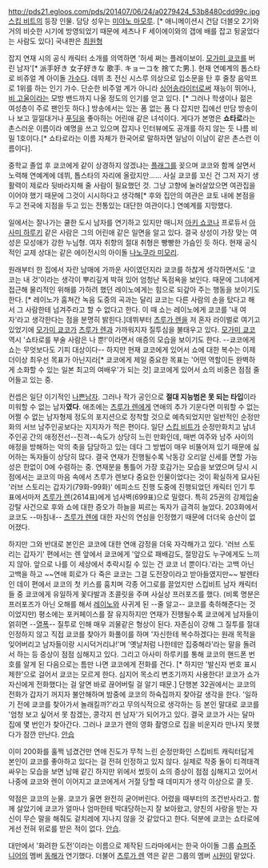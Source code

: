http://pds21.egloos.com/pds/201407/06/24/a0279424_53b8480cdd99c.jpg
[[스킵 비트]]의 등장 인물. 담당 성우는 [[미야노 마모루]]. [* 애니메이션시 건담 더블오 2기와 거의 비슷한 시기에 방영되었기 때문에 세츠나 F 세이에이와의 갭에 배를 잡고 뒹굴었다는 사람도 있다] 국내판은 [[최원형]]

잡지 연재 시의 공식 캐릭터 소개를 의역하면 '허세 쩌는 플레이보이. [[모가미 쿄코]]를 버린 남자'[* 派手好き 女子好きな 歌手. キョーコを 捨てた男.]. 현재 연예계의 톱스타로 비쥬얼 계 아이돌 [[가수]]다. 데뷔 초 전신 시스루 의상으로 입소문을 탄 후 줄창 음악프로 1위를 하는 인기 가수. 단순한 비주얼 계가 아니라 [[싱어송라이터]]로써 재능이 뛰어나, [[비 고울]]이라는 모방 밴드까지 나올 정도의 인기를 얻고 있다. [* 그러나 학생이나 젊은 여성층이 주로 팬인듯 하다.] 방송에서는 있는 폼 없는 폼 다 잡지만 집에선 만담 방송이나 보고 낄낄대거나 [[푸딩]]을 좋아하는 어린애 같은 녀석이다. 게다가 본명은 '''쇼타로'''라는 촌스러운 이름이라 예명을 쓰고 있으며 잡지나 인터뷰에도 공개를 하지 않는 듯 나름 비밀 1호이다.[* 쇼타로라는 이름 자체가 한국어로 말하자면 일남이 이남이 같은 촌스런 이름이다].

중학교 졸업 후 쿄코에게 같이 상경하지 않겠냐는 [[플래그]]를 꽂으며 쿄코와 함께 살면서 노력해 연예계에 데뷔, 톱스타의 자리에 올랐지만…… 사실 쿄코를 꼬신 건 그저 자기 생활력이 제로라 뒷바라지해 줄 사람이 필요했던 것. 그냥 고향에 눌러살았으면 여관집을 이어야 했기 때문에 그것이 시시하다고 생각해[* 후와 집안의 여관은 쿄토 내에 본점을 두고 전국에 지점을 두고 있는 전통있는 대단한 여관이다.] 연예계를 지망했다.

일에서는 잘나가는 쿨한 도시 남자를 연기하고 있지만 매니저 [[아키 쇼코]]나 프로듀서 [[아사미 하루키]] 같은 사람은 그의 어린애 같은 일면을 알고 있다. 결국 상성이 가장 맞는 여성은 모성애가 강한 누님형. 여자 취향의 절대 취형은 빵빵한 가슴인 듯 하다. 현재 공식적인 교제 상대는 같은 에이전시의 아이돌 [[나노쿠라 미모리]].

원래부터 한 집에서 자란 남매에 가까운 사이였던지라 쿄코를 하찮게 생각하면서도 '쿄코는 내 것'이라는 생각이 뿌리깊게 박혀 있어 엄청난 독점욕을 보인다. 때문에 그녀에게 접근해 물리적인 위해를 가하려 했던 레이노에게는 힘으로 되갚아 주는 행동을 보이기도 한다. [* 레이노가 훔쳐간 녹음 도중의 곡과는 달리 쿄코는 다른 사람의 손을 탔다고 해서 그 사람한테 넘겨주라고 할 수 없다고 한다. 이 때 쇼는 레이노에게 쿄코를 '내 여자'라고 생각한다는 점을 분명히 밝힌다.]데뷔부터 [[츠루가 렌]]을 저 혼자 라이벌로 여기고 있었기에 [[모가미 쿄코]]가 [[츠루가 렌]]과 가까워지자 질투심을 불태우고 있다. [[모가미 쿄코]] 역시 '쇼타로를 부술 사람은 나 뿐!'이라면서 애증의 모습을 보이기도 한다. --쿄코에게 쇼는 무엇보다도 기피 대상이다-- 하지만 현재 쿄코에게 있어서 쇼에 대한 복수는 이제 더이상 최우선 목표가 아닌지라[* 쿄코에게 제일 중요한 목표는 '어떤 역할이든 완벽하게 소화할 수 있는 일본 최고의 여배우'가 되는 것] 쿄코에게 있어서 쇼의 비중은 점점 줄어들고 있는 중. 

컨셉은 일단 이기적인 [[나쁜남자]]. 그러나 작가 공인으로 '''절대 지능범은 못 되는 타입'''이라 미워할 수 없는 남자'''였다'''. 애초에는 [[츠루가 렌]]에게 연애의 추가 기운다면 미워할 수 없는 어쩔 수 없는 남자형제 정도의 포지션으로 정착할 것으로 예측되었지만 일반적인 순정만화의 서브 남주인공보다는 지지자가 적은 편이다. 일단 [[스킵 비트]]가 순정만화치고 남녀주인공 간의 애정전선--진격--속도가 상당히 느린 만화인데, 매번 여주와 남주 사이의 애정을 방해하는 악의 축을 담당하고 있는 데다 그 방법이 매우 비뚤어져 있기 때문에 싫어하는 독자들이 상당히 많다. 결국 연재가 진행될수록 낙동강 오리알 신세를 면할 가능성은 한없이 0에 수렴하는 중. 연재분을 통틀어 가장 호감가는 모습을 보였으며 당시 시점에서는 쿄코의 마음 속에서 츠루가 렌보다 중요한 인물이었다는 것이 확실하게 묘사된 '러브 스토리는 갑자기(79화-99화)' 에피소드 진행 도중에 진행되었던 캐릭터 인기 투표에서마저 [[츠루가 렌]](2614표)에게 넘사벽(699표)으로 밀렸다. 특히 25권의 강제입술강탈 사건으로 후와 쇼에 대한 증오가 하늘을 찌르는 독자가 급격히 늘었다. 203화에서 쿄코도 --마침내-- [[츠루가 렌]]에 대한 자신의 연심을 인정했기 때문에 더더욱 승산이 없어졌다.

하지만 그와 반대로 본인은 쿄코에 대한 연애 감정을 더욱 자각해가고 있다. '러브 스토리는 갑자기' 편에서는 렌 앞에서 쿄코에게 '앞으로 패배감도, 절망감도 누구에게도 느끼지 않아. 앞으로 나를 이 세상에서 추락시킬 수 있는 건 쿄코 너 뿐이다.'라는 고백 아닌 고백을 하고 ~~연애 회로가 다 죽은 쿄코는 그걸 도전장이라고 받아들였지만~~ 발렌타인 데이 편에서 쿄코의 첫 키스를 훔치며 각종 어그로를 끌었지만 스킵비트 남자 캐릭터들 중 쿄코에게 유일하게 꽃다발과 초콜릿을 주며 사실상 프러포즈를 했다. (비록 명분은 프러포즈가 아닌 오해를 해서 [[레이노]]와 사귀게 된 --줄 알고-- 쿄코를 축하해준다는 것이었지만) 평소에는 포커페이스를 잘 유지하지만 연재가 진행될수록 쿄코에게 남자들이 얽히면 --[[열폭]]-- 질투로 인해 매우 괴물같은 형상이 된다. 자존심이 강해 그 질투를 절대 인정하지 않고 직접 쿄코를 찾아가 화풀이를 하며 '자신한테 복수하겠다는 원래 목적을 잊어버리고 남자들이랑 시시덕거리냐!'며 '옛날처럼 나한테만 집중해라'라는 말을 돌려서 하는 등 증상이 점점 심해지고 있다. 그리고 아사미 하루키를 통해 쿄코의 핸드폰 번호를 알게 된 다음으로는 틈만 나면 쿄코에게 전화를 건다. [* 하지만 '발신자 번호 표시 제한'으로 걸어서 쿄코는 모르게 한다. 심지어 목소리 변조기까지 사용한다! 쿄코가 쇼가 자신에게 전화했다는 걸 알면 바로 끊어버릴 걸 알기 때문.] 단행본 32권에서는 쿄코의 전화가 갑자기 꺼지자 불안해하며 밤중에 쿄코의 하숙집까지 찾아갈 생각을 한다. '일하기 전에 쿄코를 찾아가서 놀래킬까?'라고 무의식적으로 생각하는 등 본인 말대로 쿄코를 '엄청 보고 싶어서 못 참겠는, 콩각지 씐 남자'가 되어가고 있다. 결국 쿄코가 사는 달마집에 몇 번인가 찾아간다. 그러나 쿄코가 렌의 영화 촬영으로 집을 비운지라 만나지 못했다가 잠깐 만난다. [[안습]]

이미 200화를 훌쩍 넘겼건만 연애 진도가 무척 느린 순정만화인 스킵비트 캐릭터답게 본인이 쿄코를 좋아하고 있다는 걸 전혀 인정하고 있지 않다. 실제로 작중 둘이 티격태격 싸우는 모습을 보면 남매 같긴 하지만 위에서 썼듯이 쇼의 증상이 점점 심해지고 있어서 나중에 쿄코와 렌이 이어지고 쿄코에게서 거절 당할 때 데미지가 생각 이상으로 클 듯. 
              
약점은 쿄코의 눈물. 쿄코가 울면 완전히 굳어버린다. 어렸을 때부터의 조건반사라고. 함께 살았기에 쿄코가 얼마나 엄마한테 박대당하는지 잘 보아왔고, 양친의 사랑을 받는 자신이 무슨 말을 해줘도 겉치레에 지나지 않을 것 같았다고 한다. 덕분에 쿄코는 쇼타로에게선 전혀 위로를 받은 적이 없다. [[안습]].

대만에서 '화려한 도전'이라는 이름으로 제작된 드라마에서는 한국 아이돌 그룹 [[슈퍼주니어]]의 멤버 [[동해]]가 연기했다. 더불어 [[츠루가 렌]] 역은 같은 그룹의 멤버 [[시원]]이 맡았다. 
